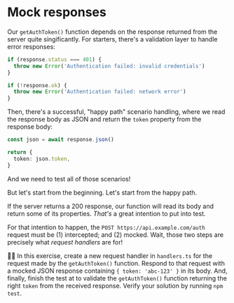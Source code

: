 # Mock responses

<EpicVideo url="https://www.epicweb.dev/workshops/mocking-techniques-in-vitest/network/mock-responses" />

Our `getAuthToken()` function depends on the response returned from the server quite singificantly. For starters, there's a validation layer to handle error responses:

```ts filename=get-auth-token.ts nonumber
if (response.status === 401) {
  throw new Error('Authentication failed: invalid credentials')
}

if (!response.ok) {
  throw new Error('Authentication failed: network error')
}
```

Then, there's a successful, "happy path" scenario handling, where we read the response body as JSON and return the `token` property from the response body:

```ts filename=get-auth-token.ts nonumber lines=4
const json = await response.json()

return {
  token: json.token,
}
```

And we need to test all of those scenarios!

But let's start from the beginning. Let's start from the happy path.

If the server returns a 200 response, our function will read its body and return some of its properties. _That's_ a great intention to put into test.

For that intention to happen, the `POST https://api.example.com/auth` request must be (1) intercepted; and (2) mocked. Wait, those two steps are precisely what _request handlers_ are for!

👨‍💼 In this exercise, create a new request handler in `handlers.ts` for the request made by the `getAuthToken()` function. Respond to that request with a mocked JSON response containing `{ token: 'abc-123' }` in its body. And, finally, finish the test at <InlineFile file="get-auth-token.test.ts" /> to validate the `getAuthToken()` function returning the right `token` from the received response. Verify your solution by running `npm test`.
